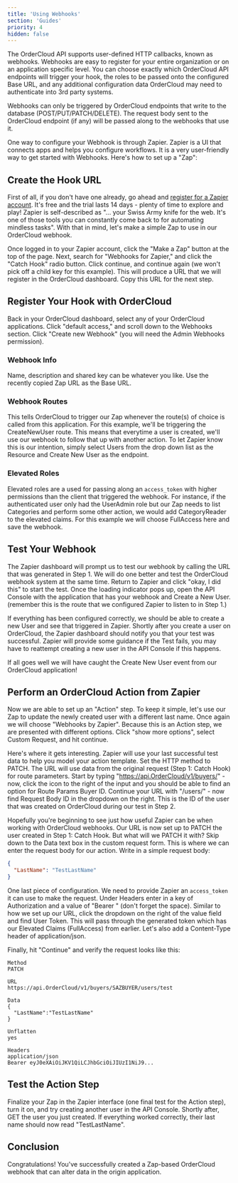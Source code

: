 ```yaml
---
title: 'Using Webhooks'
section: 'Guides'
priority: 4
hidden: false
---
```


The OrderCloud API supports user-defined HTTP callbacks, known as webhooks. Webhooks are easy to register for your entire organization or on an application specific level. You can choose exactly which OrderCloud API endpoints will trigger your hook, the roles to be passed onto the configured Base URL, and any additional configuration data OrderCloud may need to authenticate into 3rd party systems.

Webhooks can only be triggered by OrderCloud endpoints that write to the database (POST/PUT/PATCH/DELETE). The request body sent to the OrderCloud endpoint (if any) will be passed along to the webhooks that use it.
				
One way to configure your Webhook is through Zapier. Zapier is a UI that connects apps and helps you configure workflows. It is a very user-friendly way to get started with Webhooks. Here's how to set up a "Zap": 

## Create the Hook URL

First of all, if you don't have one already, go ahead and [register for a Zapier account](https://zapier.com/). It's free and the trial lasts 14 days - plenty of time to explore and play! Zapier is self-described as "... your Swiss Army knife for the web. It's one of those tools you can constantly come back to for automating mindless tasks". With that in mind, let's make a simple Zap to use in our OrderCloud webhook.
				
Once logged in to your Zapier account, click the "Make a Zap" button at the top of the page. Next, search for "Webhooks for Zapier," and click the "Catch Hook" radio button. Click continue, and continue again (we won't pick off a child key for this example). This will produce a URL that we will register in the OrderCloud dashboard. Copy this URL for the next step.

## Register Your Hook with OrderCloud

Back in your OrderCloud dashboard, select any of your OrderCloud applications. Click "default access," and scroll down to the Webhooks section. Click "Create new Webhook" (you will need the Admin Webhooks permission).

### Webhook Info
				
Name, description and shared key can be whatever you like. Use the recently copied Zap URL as the Base URL. 

### Webhook Routes	

This tells OrderCloud to trigger our Zap whenever the route(s) of choice is called from this application. For this example, we'll be triggering the CreateNewUser route. This means that everytime a user is created, we'll use our webhook to follow that up with another action. To let Zapier know this is our intention, simply select Users from the drop down list as the Resource and Create New User as the endpoint.
			
### Elevated Roles
				
Elevated roles are a used for passing along an `access_token` with higher permissions than the client that triggered the webhook. For instance, if the authenticated user only had the UserAdmin role but our Zap needs to list Categories and perform some other action, we would add CategoryReader to the elevated claims. For this example we will choose FullAccess here and save the webhook.

## Test Your Webhook

The Zapier dashboard will prompt us to test our webhook by calling the URL that was generated in Step 1. We will do one better and test the OrderCloud webhook system at the same time. Return to Zapier and click "okay, I did this" to start the test. Once the loading indicator pops up, 	open the API Console with the application that has your webhook and Create a New User. (remember this is the route that we configured Zapier to listen to in Step 1.)
				
If everything has been configured correctly, we should be able to create a new User and see that triggered in Zapier. Shortly after you create a user on OrderCloud, the Zapier dashboard should notify you that your test was successful. Zapier will provide some guidance if the Test fails, you may have to reattempt creating a new user in the API Console if this happens.
				
If all goes well we will have caught the Create New User event from our OrderCloud application!

## Perform an OrderCloud Action from Zapier
				
Now we are able to set up an "Action" step. To keep it simple, let's use our Zap to update the newly created user with a different last name. Once again we will choose "Webhooks by Zapier". Because this is an Action step, we are presented with different options. Click "show more options", select Custom Request, and hit continue.
				
Here's where it gets interesting. Zapier will use your last successful test data to help you model 	your action template. Set the HTTP method to PATCH. The URL will use data from the original request (Step 1: Catch Hook) for route parameters. Start by typing "https://api.OrderCloud/v1/buyers/" - now, click the icon to the right of the input and you should be able to find an option for Route Params Buyer ID. Continue your URL with "/users/" - now find Request Body ID in the dropdown on the right. This is the ID of the user that was created on OrderCloud during our test in Step 2.
				
Hopefully you're beginning to see just how useful Zapier can be when working with OrderCloud 	webhooks. Our URL is now set up to PATCH the user created in Step 1: Catch Hook. But what will we PATCH it with? Skip down to the Data text box in the custom request form. This is where we can enter the request body for our action. Write in a simple request body:

```json
{
  "LastName": "TestLastName"
}
```

One last piece of configuration. We need to provide Zapier an `access_token` it can use to make the request. Under Headers enter in a key of Authorization and a value of "Bearer " (don't forget the space). Similar to how we set up our URL, click the dropdown on the right of the value field and find User Token. This will pass through the generated token which has our Elevated Claims (FullAccess) from earlier. Let's also add a Content-Type header of application/json. 				
				
Finally, hit "Continue" and verify the request looks like this:

```
Method
PATCH

URL
https://api.OrderCloud/v1/buyers/SAZBUYER/users/test

Data
{
  "LastName":"TestLastName"
}

Unflatten
yes

Headers
application/json
Bearer eyJ0eXAiOiJKV1QiLCJhbGciOiJIUzI1NiJ9...
```

## Test the Action Step
				
Finalize your Zap in the Zapier interface (one final test for the Action step), turn it on, and try creating another user in the API Console. Shortly after, GET the user you just created. If everything worked correctly, their last name should now read "TestLastName".

## Conclusion

Congratulations! You've successfully created a Zap-based OrderCloud webhook that can alter data in the origin application.